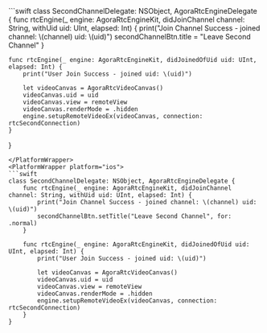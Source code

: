 <PlatformWrapper platform="macos">
```swift
class SecondChannelDelegate: NSObject, AgoraRtcEngineDelegate {
    func rtcEngine(_ engine: AgoraRtcEngineKit, didJoinChannel channel: String, withUid uid: UInt, elapsed: Int) {
        print("Join Channel Success - joined channel: \(channel) uid: \(uid)")
        secondChannelBtn.title = "Leave Second Channel"
    }

    func rtcEngine(_ engine: AgoraRtcEngineKit, didJoinedOfUid uid: UInt, elapsed: Int) {
        print("User Join Success - joined uid: \(uid)")

        let videoCanvas = AgoraRtcVideoCanvas()
        videoCanvas.uid = uid
        videoCanvas.view = remoteView
        videoCanvas.renderMode = .hidden
        engine.setupRemoteVideoEx(videoCanvas, connection: rtcSecondConnection)
    }
}
```
</PlatformWrapper>
<PlatformWrapper platform="ios">
```swift
class SecondChannelDelegate: NSObject, AgoraRtcEngineDelegate {
    func rtcEngine(_ engine: AgoraRtcEngineKit, didJoinChannel channel: String, withUid uid: UInt, elapsed: Int) {
        print("Join Channel Success - joined channel: \(channel) uid: \(uid)")
        secondChannelBtn.setTitle("Leave Second Channel", for: .normal)
    }

    func rtcEngine(_ engine: AgoraRtcEngineKit, didJoinedOfUid uid: UInt, elapsed: Int) {
        print("User Join Success - joined uid: \(uid)")

        let videoCanvas = AgoraRtcVideoCanvas()
        videoCanvas.uid = uid
        videoCanvas.view = remoteView
        videoCanvas.renderMode = .hidden
        engine.setupRemoteVideoEx(videoCanvas, connection: rtcSecondConnection)
    }
}
```
</PlatformWrapper>